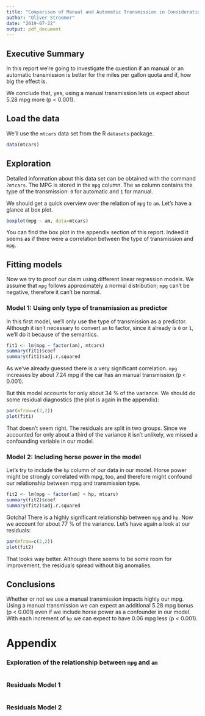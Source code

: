 ```yaml
---
title: "Comparison of Manual and Automatic Transmission in Consideration of MPG"
author: "Oliver Stroemer"
date: "2019-07-22"
output: pdf_document
---
```


## Executive Summary

In this report we're going to investigate the question if an manual or an
automatic transmission is better for the miles per gallon quota and if, how big
the effect is.

We conclude that, yes, using a manual transmission lets us expect about 5.28 mpg
more (p < 0.001).

## Load the data

We'll use the `mtcars` data set from the R `datasets` package.

```r
data(mtcars)
```

## Exploration

Detailed information about this data set can be obtained with the command
`?mtcars`. The MPG is stored in the `mpg` column. The `am` column contains the
type of the transmission: `0` for automatic and `1` for manual.

We should get a quick overview over the relation of `mpg` to `am`. Let's have a
glance at box plot.

```r
boxplot(mpg ~ am, data=mtcars)
```

You can find the box plot in the appendix section of this report. Indeed it
seems as if there were a correlation between the type of transmission and `mpg`.

## Fitting models

Now we try to proof our claim using different linear regression models. We
assume that `mpg` follows approximately a normal distribution; `mpg` can't be
negative, therefore it can't be normal.

### Model 1: Using only type of transmission as predictor

In this first model, we'll only use the type of transmission as a predictor.
Although it isn't necessary to convert `am` to factor, since it already is `0`
or `1`, we'll do it because of the semantics.

```r
fit1 <- lm(mpg ~ factor(am), mtcars)
summary(fit1)$coef
summary(fit1)$adj.r.squared
```

As we've already guessed there is a very significant correlation. `mpg`
increases by about 7.24 mpg if the car has an manual transmission (p < 0.001).

But this model accounts for only about 34 % of the variance. We should do some
residual diagnostics (the plot is again in the appendix):

```r
par(mfrow=c(2,2))
plot(fit1)
```

That doesn't seem right. The residuals are split in two groups. Since we
accounted for only about a third of the variance it isn't unlikely, we missed a
confounding variable in our model.

### Model 2: Including horse power in the model

Let's try to include the `hp` column of our data in our model. Horse power might
be strongly correlated with mpg, too, and therefore might confound our
relationship between mpg and transmission type.

```r
fit2 <- lm(mpg ~ factor(am) + hp, mtcars)
summary(fit2)$coef
summary(fit2)$adj.r.squared
```

Gotcha! There is a highly significant relationship between `mpg` and `hp`. Now
we account for about 77 % of the variance. Let's have again a look at our
residuals:

```r
par(mfrow=c(2,2))
plot(fit2)
```

That looks way better. Although there seems to be some room for improvement, the
residuals spread without big anomalies.

## Conclusions

Whether or not we use a manual transmission impacts highly our mpg. Using a
manual transmission we can expect an additional 5.28 mpg bonus (p < 0.001) even
if we include horse power as a confounder in our model. With each increment of
`hp` we can expect to have 0.06 mpg less (p < 0.001).

\newpage

# Appendix

### Exploration of the relationship between `mpg` and `am`

```r
```

\newpage

### Residuals Model 1

```r
```

\newpage

### Residuals Model 2

```r
```